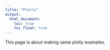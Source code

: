```yaml
---
title: "Plotly"
output: 
  html_document:
    toc: true
    toc_float: true
---
```


This page is about making same plotly examples.